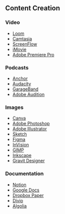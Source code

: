 ## Content Creation

### Video

- [Loom](https://www.loom.com/)
- [Camtasia](https://www.techsmith.com/video-editor.html)
- [ScreenFlow](https://www.telestream.net/screenflow/overview.htm)
- [iMovie](https://www.apple.com/imovie/)
- [Adobe Premiere Pro](https://www.adobe.com/products/premiere.html)

### Podcasts

- [Anchor](https://anchor.fm/)
- [Audacity](https://www.audacityteam.org/)
- [GarageBand](https://www.apple.com/mac/garageband/)
- [Adobe Audition](https://www.adobe.com/products/audition.html)

### Images

- [Canva](https://www.canva.com/)
- [Adobe Photoshop](https://www.adobe.com/products/photoshop.html)
- [Adobe Illustrator](https://www.adobe.com/products/illustrator.html)
- [Sketch](https://www.sketch.com/)
- [Figma](https://www.figma.com/)
- [InVision](https://www.invisionapp.com/)
- [GIMP](https://www.gimp.org/)
- [Inkscape](https://inkscape.org/)
- [Gravit Designer](https://www.designer.io/en/)

### Documentation

- [Notion](https://www.notion.so/)
- [Google Docs](https://www.google.com/docs/about/)
- [Dropbox Paper](https://www.dropbox.com/paper)
- [Divio](https://documentation.divio.com)
- [Algolia](https://support.algolia.com/hc/en-us)
